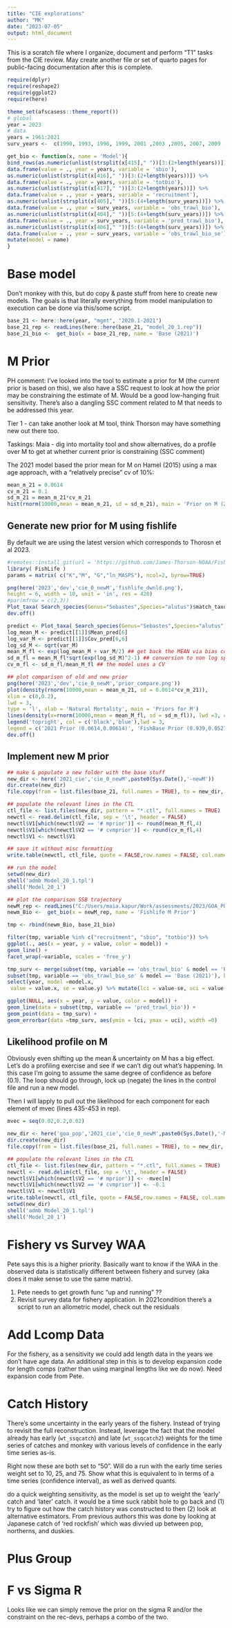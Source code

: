 ```yaml
---
title: "CIE explorations"
author: "MK"
date: "2023-07-05"
output: html_document
---
```

This is a scratch file where I organize, document and perform "T1" tasks from the CIE review.
May create another file or set of quarto pages for public-facing documentation after this is complete.

```r
require(dplyr)
require(reshape2)
require(ggplot2)
require(here)

theme_set(afscasess::theme_report())
# global
year = 2023
# data 
years = 1961:2021
surv_years <-  c(1990, 1993, 1996, 1999, 2001 ,2003 ,2005, 2007, 2009 ,2011 ,2013 ,2015, 2017, 2019, 2021)

get_bio <- function(x, name = 'Model'){
bind_rows(as.numeric(unlist(strsplit(x[415]," "))[3:(2+length(years))]) %>%
data.frame(value = ., year = years, variable = 'sbio'),
as.numeric(unlist(strsplit(x[416]," "))[3:(2+length(years))]) %>%
data.frame(value = ., year = years, variable = 'totbio'),
as.numeric(unlist(strsplit(x[417]," "))[3:(2+length(years))]) %>%
data.frame(value = ., year = years, variable = 'recruitment'),
as.numeric(unlist(strsplit(x[405]," "))[5:(4+length(surv_years))]) %>%
data.frame(value = ., year = surv_years, variable = 'obs_trawl_bio'),
as.numeric(unlist(strsplit(x[404]," "))[5:(4+length(surv_years))]) %>%
data.frame(value = ., year = surv_years, variable = 'pred_trawl_bio'),
as.numeric(unlist(strsplit(x[406]," "))[5:(4+length(surv_years))]) %>%
data.frame(value = ., year = surv_years, variable = 'obs_trawl_bio_se')) %>%
mutate(model = name)
}

```
# Base model
Don't monkey with this, but do copy & paste stuff from here to create new models.
The goals is that literally everything from model manipulation to execution can be done via this/some script.
```r
base_21 <- here::here(year, "mgmt", "2020.1-2021")
base_21_rep <- readLines(here::here(base_21, "model_20_1.rep"))
base_21_bio <-  get_bio(x = base_21_rep, name = 'Base (2021)')
```

# M Prior
PH comment: I've looked into the tool to estimate a prior for M (the current prior is based on this), we also have a SSC request to look at how the prior may be constraining the estimate of M. Would be a good low-hanging fruit sensitivity. There's also a dangling SSC comment related to M that needs to be addressed this year.

Tier 1 - can take another look at M tool, think Thorson may have something new out there too.

Taskings:
Maia - dig into mortality tool and show alternatives, do a profile over M to get at whether current prior is constraining (SSC comment)

The 2021 model based the prior mean for M on Hamel (2015) using a max age approach, with a "relatively precise" cv of 10%:
```r
mean_m_21 = 0.0614
cv_m_21 = 0.1
sd_m_21 = mean_m_21*cv_m_21
hist(rnorm(10000,mean = mean_m_21, sd = sd_m_21), main = 'Prior on M (2021)')
```
## Generate new prior for M using fishlife

By default we are using the latest version which corresponds to Thorosn et al 2023.
```r
#remotes::install_git(url = 'https://github.com/James-Thorson-NOAA/FishLife')
library( FishLife )
params = matrix( c("K","M", "G","ln_MASPS"), ncol=2, byrow=TRUE)

png(here('2023','dev','cie_0_newM','fishlife_dwnld.png'),
height = 6, width = 10, unit = 'in', res = 420)
#par(mfrow = c(2,3))
Plot_taxa( Search_species(Genus="Sebastes",Species="alutus")$match_taxonomy, mfrow = c(2,3) )
dev.off()

predict <- Plot_taxa( Search_species(Genus="Sebastes",Species="alutus")$match_taxonomy )
log_mean_M <- predict[[1]]$Mean_pred[6]
log_var_M <- predict[[1]]$Cov_pred[6,6]
log_sd_M <- sqrt(var_M)
mean_M_fl <- exp(log_mean_M + var_M/2) ## get back the MEAN via bias correction
sd_m_fl = mean_M_fl*sqrt(exp(log_sd_M)^2-1) ## conversion to non log space
cv_m_fl <- sd_m_fl/mean_M_fl ## the model uses a CV

## plot comparison of old and new prior
png(here('2023','dev','cie_0_newM','prior_compare.png'))
plot(density(rnorm(10000,mean = mean_m_21, sd = 0.0614*cv_m_21)),
xlim = c(0,0.2),
lwd = 3,
type = 'l', xlab = 'Natural Mortality', main = 'Priors for M')
lines(density(x=rnorm(10000,mean = mean_M_fl, sd = sd_m_fl)), lwd =3, col = 'blue')
legend('topright', col = c('black','blue'),lwd = 3,
legend = c('2021 Prior (0.0614,0.00614)', 'FishBase Prior (0.939,0.0527)'))
dev.off()

```

## Implement new M prior
```r
## make & populate a new folder with the base stuff
new_dir <- here('2021_cie','cie_0_newM',paste0(Sys.Date(),'-newM'))
dir.create(new_dir)
file.copy(from = list.files(base_21, full.names = TRUE), to = new_dir, overwrite = TRUE)

## populate the relevant lines in the CTL
ctl_file <- list.files(new_dir, pattern = "*.ctl", full.names = TRUE)
newctl <- read.delim(ctl_file, sep = '\t', header = FALSE)
newctl$V1[which(newctl$V2 == '# mprior')] <- round(mean_M_fl,4)
newctl$V1[which(newctl$V2 == '# cvmprior')] <- round(cv_m_fl,4)
newctl$V1 <- newctl$V1

## save it without misc formatting 
write.table(newctl, ctl_file, quote = FALSE,row.names = FALSE, col.names = FALSE)

## run the model
setwd(new_dir)
shell('admb Model_20_1.tpl')
shell('Model_20_1')

## plot the comparison SSB trajectory
newM_rep <- readLines("C:/Users/maia.kapur/Work/assessments/2023/GOA_POP/goa_pop/2021_cie/CIE_0_newM/2023-07-05-newM/model_20_1.rep")
newm_Bio <-  get_bio(x = newM_rep, name = 'Fishlife M Prior')

tmp <- rbind(newm_Bio, base_21_bio)

filter(tmp, variable %in% c("recruitment", "sbio", "totbio")) %>%
ggplot(., aes(x = year, y = value, color = model)) +
geom_line() +
facet_wrap(~variable, scales = 'free_y')

tmp_surv <- merge(subset(tmp, variable == 'obs_trawl_bio' & model == 'Base (2021)'),
subset(tmp, variable == 'obs_trawl_bio_se' & model == 'Base (2021)'), by = 'year') %>%
select(year, model =model.x,
 value = value.x, se = value.y) %>% mutate(lci = value-se, uci = value + se)

ggplot(NULL, aes(x = year, y = value, color = model)) +
geom_line(data = subset(tmp, variable == 'pred_trawl_bio')) +
geom_point(data = tmp_surv) +
geom_errorbar(data =tmp_surv, aes(ymin = lci, ymax = uci), width =0)

```

## Likelihood profile on M
Obviously even shifting up the mean & uncertainty on M has a big effect.
Let's do a profiling exercise and see if we can't dig out what's happening.
In this case I'm going to assume the same degree of confidence as before (0.1).
The loop should go through, lock up (negate) the lines in the control file and run a new model.

Then I will lapply to pull out the likelihood for each component for each element of mvec (lines 435-453 in rep).
```r
mvec = seq(0.02,0.2,0.02)

new_dir <- here('goa_pop','2021_cie','cie_0_newM',paste0(Sys.Date(),'-Mprofile_M=',mvec[m]))
dir.create(new_dir)
file.copy(from = list.files(base_21, full.names = TRUE), to = new_dir, overwrite = TRUE)

## populate the relevant lines in the CTL
ctl_file <- list.files(new_dir, pattern = "*.ctl", full.names = TRUE)
newctl <- read.delim(ctl_file, sep = '\t', header = FALSE)
newctl$V1[which(newctl$V2 == '# mprior')] <- -mvec[m]
newctl$V1[which(newctl$V2 == '# cvmprior')] <- -0.1
newctl$V1 <- newctl$V1
write.table(newctl, ctl_file, quote = FALSE,row.names = FALSE, col.names = FALSE)
setwd(new_dir)
shell('admb Model_20_1.tpl')
shell('Model_20_1')


```

 
# Fishery vs Survey WAA
Pete says this is a higher priority. Basically want to know if the WAA 
in the observed data is statistically different between fishery and survey (aka does it make 
sense to use the same matrix).

1) Pete needs to get growth func "up and running" ??
2) Revisit survey data for fishery application.
In 2021\Body condition there's a script to run an allometric model,
check out the residuals



# Add Lcomp Data
For the fishery, as a sensitivity we could add length data in the years we don't have age data. An additional step in this is to develop expansion code for length comps (rather than using marginal lengths like we do now).
Need expansion code from Pete.

# Catch History 
There's some uncertainty in the early years of the fishery. Instead of trying to revisit the full reconstruction. Instead, leverage the fact that the model already has early (`wt_ssqcatch`) and late (`wt_ssqcatch2`) weights for the time series of catches and monkey with various levels of confidence in the early time series as-is.

Right now these are both set to "50". Will do a run with the early time series weight set to 10, 25, and 75.
Show what this is equivalent to in terms of a time series (confidence interval), as well as derived quants.

do a quick weighting sensitivity, as the model is set up to weight the 'early' catch and 'later' catch. it would be a time suck rabbit hole to go back and (1) try to figure out how the catch history was constructed to then (2) look at alternative estimators. From previous authors this was done by looking at Japanese catch of 'red rockfish' which was divvied up between pop, northerns, and duskies.


# Plus Group

# F vs Sigma R
Looks like we can simply remove the prior on the sigma R and/or the constraint on the rec-devs,
perhaps a combo of the two.